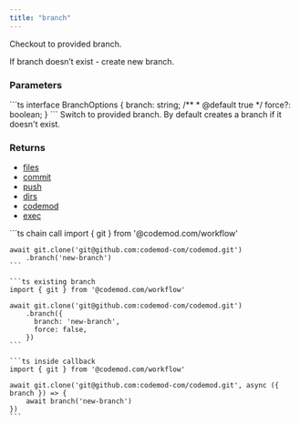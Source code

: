 ```yaml
---
title: "branch"
---
```


<ResponseField name="git.branch(branchName)" />

Checkout to provided branch.

If branch doesn’t exist - create new branch.

### Parameters
<ParamField path="branchName" type="string | BranchOptions" required>
  ```ts
  interface BranchOptions {
    branch: string;
    /**
     * @default true
     */
    force?: boolean;
  }
  ```
  Switch to provided branch. By default creates a branch if it doesn't exist.
</ParamField>

### Returns
- [files](../fs/files)
- [commit](./commit)
- [push](./push)
- [dirs](../fs/dirs)
- [codemod](../codemod)
- [exec](../exec)

<RequestExample>
    ```ts chain call
    import { git } from '@codemod.com/workflow'

    await git.clone('git@github.com:codemod-com/codemod.git')
        .branch('new-branch')
    ```

    ```ts existing branch
    import { git } from '@codemod.com/workflow'

    await git.clone('git@github.com:codemod-com/codemod.git')
        .branch({
          branch: 'new-branch',
          force: false,
        })
    ```

    ```ts inside callback
    import { git } from '@codemod.com/workflow'

    await git.clone('git@github.com:codemod-com/codemod.git', async ({ branch }) => {
        await branch('new-branch')
    })
    ```
</RequestExample>
